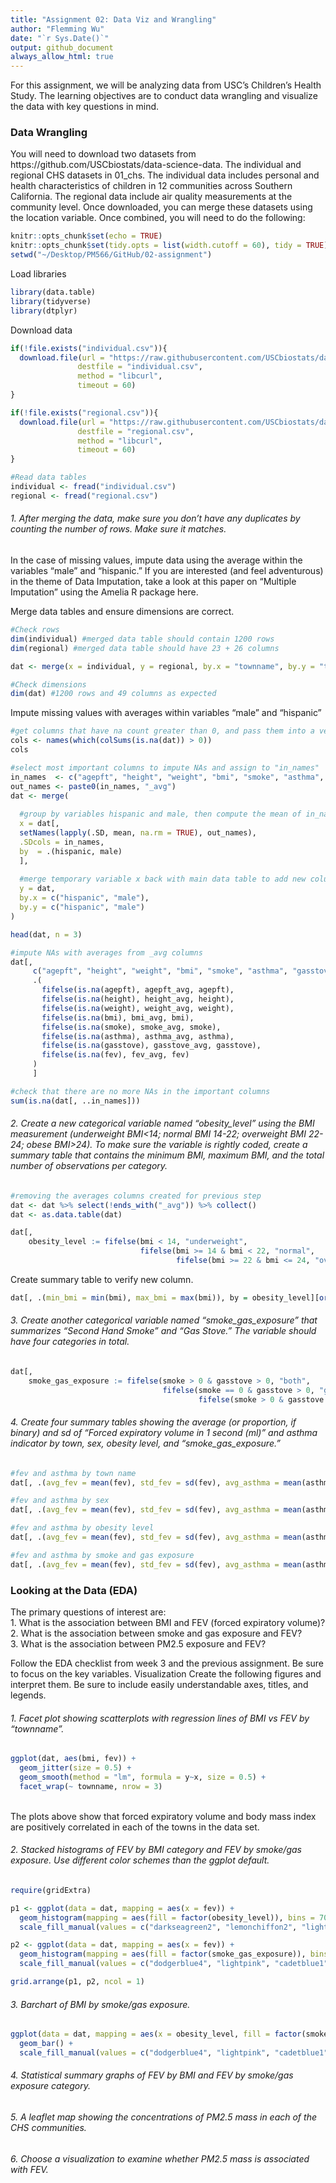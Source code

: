 ```yaml
---
title: "Assignment 02: Data Viz and Wrangling"
author: "Flemming Wu"
date: "`r Sys.Date()`"
output: github_document
always_allow_html: true
---
```


For this assignment, we will be analyzing data from USC’s Children’s Health Study. The learning objectives are to conduct data wrangling and visualize the data with key questions in mind.

### Data Wrangling
You will need to download two datasets from https://github.com/USCbiostats/data-science-data. The individual and regional CHS datasets in 01_chs. The individual data includes personal and health characteristics of children in 12 communities across Southern California. The regional data include air quality measurements at the community level. Once downloaded, you can merge these datasets using the location variable. Once combined, you will need to do the following:

```r
knitr::opts_chunk$set(echo = TRUE)
knitr::opts_chunk$set(tidy.opts = list(width.cutoff = 60), tidy = TRUE)
setwd("~/Desktop/PM566/GitHub/02-assignment")
```

Load libraries
```r
library(data.table)
library(tidyverse)
library(dtplyr)
```

Download data
```r
if(!file.exists("individual.csv")){
  download.file(url = "https://raw.githubusercontent.com/USCbiostats/data-science-data/master/01_chs/chs_individual.csv",
               destfile = "individual.csv",
               method = "libcurl",
               timeout = 60)
}

if(!file.exists("regional.csv")){
  download.file(url = "https://raw.githubusercontent.com/USCbiostats/data-science-data/master/01_chs/chs_regional.csv",
               destfile = "regional.csv",
               method = "libcurl",
               timeout = 60)
}

#Read data tables
individual <- fread("individual.csv")
regional <- fread("regional.csv")

```

######  1. After merging the data, make sure you don’t have any duplicates by counting the number of rows. Make sure it matches.\
In the case of missing values, impute data using the average within the variables “male” and “hispanic.” If you are interested (and feel adventurous) in the theme of Data Imputation, take a look at this paper on “Multiple Imputation” using the Amelia R package here.\
  
Merge data tables and ensure dimensions are correct.
```r
#Check rows
dim(individual) #merged data table should contain 1200 rows
dim(regional) #merged data table should have 23 + 26 columns

dat <- merge(x = individual, y = regional, by.x = "townname", by.y = "townname")

#Check dimensions
dim(dat) #1200 rows and 49 columns as expected
```

Impute missing values with averages within variables "male" and "hispanic"
```r
#get columns that have na count greater than 0, and pass them into a vector
cols <- names(which(colSums(is.na(dat)) > 0))
cols
```

```r

#select most important columns to impute NAs and assign to "in_names"
in_names  <- c("agepft", "height", "weight", "bmi", "smoke", "asthma", "gasstove", "fev")
out_names <- paste0(in_names, "_avg")
dat <- merge(
  
  #group by variables hispanic and male, then compute the mean of in_names for each group and assign to temporary variable x
  x = dat[,
  setNames(lapply(.SD, mean, na.rm = TRUE), out_names),
  .SDcols = in_names, 
  by  = .(hispanic, male)
  ],
  
  #merge temporary variable x back with main data table to add new columns containing averages
  y = dat,
  by.x = c("hispanic", "male"),
  by.y = c("hispanic", "male")
)

head(dat, n = 3)

#impute NAs with averages from _avg columns
dat[,
     c("agepft", "height", "weight", "bmi", "smoke", "asthma", "gasstove", "fev") :=
     .(
       fifelse(is.na(agepft), agepft_avg, agepft),
       fifelse(is.na(height), height_avg, height),
       fifelse(is.na(weight), weight_avg, weight),
       fifelse(is.na(bmi), bmi_avg, bmi),
       fifelse(is.na(smoke), smoke_avg, smoke),
       fifelse(is.na(asthma), asthma_avg, asthma),
       fifelse(is.na(gasstove), gasstove_avg, gasstove),
       fifelse(is.na(fev), fev_avg, fev)
     )
     ]

#check that there are no more NAs in the important columns
sum(is.na(dat[, ..in_names]))

```

###### 2. Create a new categorical variable named “obesity_level” using the BMI measurement (underweight BMI<14; normal BMI 14-22; overweight BMI 22-24; obese BMI>24). To make sure the variable is rightly coded, create a summary table that contains the minimum BMI, maximum BMI, and the total number of observations per category.


```r
#removing the averages columns created for previous step
dat <- dat %>% select(!ends_with("_avg")) %>% collect()
dat <- as.data.table(dat)

dat[, 
    obesity_level := fifelse(bmi < 14, "underweight", 
                             fifelse(bmi >= 14 & bmi < 22, "normal", 
                                     fifelse(bmi >= 22 & bmi <= 24, "overweight", "obese")))]
```

Create summary table to verify new column.
```r
dat[, .(min_bmi = min(bmi), max_bmi = max(bmi)), by = obesity_level][order(min_bmi)]
```



###### 3. Create another categorical variable named “smoke_gas_exposure” that summarizes “Second Hand Smoke” and “Gas Stove.” The variable should have four categories in total.
```r
dat[,
    smoke_gas_exposure := fifelse(smoke > 0 & gasstove > 0, "both",
                                  fifelse(smoke == 0 & gasstove > 0, "gas",
                                          fifelse(smoke > 0 & gasstove == 0, "smoke","neither")))]
```

###### 4. Create four summary tables showing the average (or proportion, if binary) and sd of “Forced expiratory volume in 1 second (ml)” and asthma indicator by town, sex, obesity level, and “smoke_gas_exposure.”

```r

#fev and asthma by town name
dat[, .(avg_fev = mean(fev), std_fev = sd(fev), avg_asthma = mean(asthma), asthma_std = sd(asthma)), by = townname]

#fev and asthma by sex
dat[, .(avg_fev = mean(fev), std_fev = sd(fev), avg_asthma = mean(asthma), asthma_std = sd(asthma)), by = male]

#fev and asthma by obesity level
dat[, .(avg_fev = mean(fev), std_fev = sd(fev), avg_asthma = mean(asthma), asthma_std = sd(asthma)), by = obesity_level]

#fev and asthma by smoke and gas exposure
dat[, .(avg_fev = mean(fev), std_fev = sd(fev), avg_asthma = mean(asthma), asthma_std = sd(asthma)), by = smoke_gas_exposure]
```


### Looking at the Data (EDA)
The primary questions of interest are: \
1. What is the association between BMI and FEV (forced expiratory volume)? \
2. What is the association between smoke and gas exposure and FEV? \
3. What is the association between PM2.5 exposure and FEV? \

Follow the EDA checklist from week 3 and the previous assignment. Be sure to focus on the key variables. Visualization Create the following figures and interpret them. Be sure to include easily understandable axes, titles, and legends. \

######  1. Facet plot showing scatterplots with regression lines of BMI vs FEV by “townname”.\

```r
ggplot(dat, aes(bmi, fev)) +
  geom_jitter(size = 0.5) +
  geom_smooth(method = "lm", formula = y~x, size = 0.5) +
  facet_wrap(~ townname, nrow = 3)
```
\
The plots above show that forced expiratory volume and body mass index are positively correlated in each of the towns in the data set.

######   2. Stacked histograms of FEV by BMI category and FEV by smoke/gas exposure. Use different color schemes than the ggplot default.

```r
require(gridExtra)

p1 <- ggplot(data = dat, mapping = aes(x = fev)) +
  geom_histogram(mapping = aes(fill = factor(obesity_level)), bins = 70) +
  scale_fill_manual(values = c("darkseagreen2", "lemonchiffon2", "lightsalmon1", "gold1"))

p2 <- ggplot(data = dat, mapping = aes(x = fev)) +
  geom_histogram(mapping = aes(fill = factor(smoke_gas_exposure)), bins = 70) +
  scale_fill_manual(values = c("dodgerblue4", "lightpink", "cadetblue1", "darkorange1"))

grid.arrange(p1, p2, ncol = 1)
```

######  3. Barchart of BMI by smoke/gas exposure. \
```r
ggplot(data = dat, mapping = aes(x = obesity_level, fill = factor(smoke_gas_exposure))) +
  geom_bar() +
  scale_fill_manual(values = c("dodgerblue4", "lightpink", "cadetblue1", "darkorange1"))
```

######  4. Statistical summary graphs of FEV by BMI and FEV by smoke/gas exposure category.\

######  5. A leaflet map showing the concentrations of PM2.5 mass in each of the CHS communities.\
######  6. Choose a visualization to examine whether PM2.5 mass is associated with FEV.\